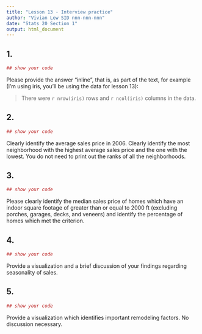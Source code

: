 ```yaml
---
title: "Lesson 13 - Interview practice"
author: "Vivian Lew SID nnn-nnn-nnn"
date: "Stats 20 Section 1"
output: html_document
---
```


## 1. 

```r
## show your code


```

Please provide the answer "inline", that is, as part of the text, for example (I'm using iris, you'll be using the data for lesson 13):

> There were `r nrow(iris)` rows and `r ncol(iris)` columns in the data.

## 2. 

```r
## show your code


```

Clearly identify the average sales price in 2006.  Clearly identify the most neighborhood with the highest average sales price and the one with the lowest.  You do not need to print out the ranks of all the neighborhoods. 

## 3. 

```r
## show your code


```

Please clearly identify the median sales price of homes which have an indoor square footage of greater than or equal to 2000 ft (excluding porches, garages, decks, and veneers) and identify the percentage of homes which met the criterion.

## 4. 

```r
## show your code


```

Provide a visualization and a brief discussion of your findings regarding seasonality of sales.

## 5. 

```r
## show your code


```

Provide a visualization which identifies important remodeling factors.  No discussion necessary.
